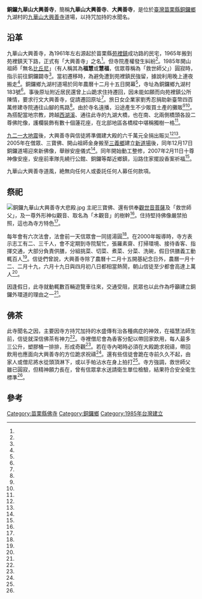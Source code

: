 {{Distinguish|三義九華山大興善寺}}
{{coord|24.446719|120.759540|display=title}}
{{東亞廟宇
| name = 銅鑼九華山大興善寺
| img =File:銅鑼九華山大興善寺正殿斜照.jpg<!--寺方聲明正殿正面與佛像不得攝影。--> 
| img_capt = 
| image_width = 250px
| location = {{TWN}}[[苗栗縣|苗栗縣]][[銅鑼鄉_(台灣)|銅鑼鄉]]九湖村183號
| god =[[橫三世佛|三寶佛]]
| type = 
| struct = 
| open_year =1985年
| cere_date =
| cultural_collection= 
|}}
'''銅鑼九華山大興善寺'''，簡稱'''九華山大興善寺'''、'''大興善寺'''，是位於[[臺灣|臺灣]][[苗栗縣|苗栗縣]][[銅鑼鄉_(台灣)|銅鑼鄉]]九湖村的[[九華山大興善寺|九華山大興善寺]]道場，以持咒加持的水聞名。
==沿革==
九華山大興善寺，為1961年左右源起於苗栗縣[[苑裡鎮|苑裡鎮]]成功路的民宅，1965年搬到苑裡鎮天下路，正式有「大興善寺」之名<ref name="李信宏、張勳騰"/>。但寺院產權發生糾紛<ref name="林豐年"/>。1985年開山祖師「無名[[比丘尼|比丘尼]]」（有人稱其為'''福慧'''或'''慧福'''，信眾尊稱為「救世師父」）圓寂時，指示前往銅鑼闢寺<ref name="周宗禎"/>。當初遷移時，為避免遭到苑裡鎮民強留，據說利用晚上連夜搬走<ref name="溫筆良"/>。銅鑼鄉九湖村道場於同年農曆十二月十五日開幕<ref name="何來美"/>，寺址為銅鑼鄉九湖村183號<ref name="李信宏、張勳騰"/>。事後原址附近居民還曾上山跪求住持遷回，因未能如願而向苑裡鎮公所陳情，要求行文大興善寺，促請遷回原址<ref name="溫筆良"/>。旅日女企業家劉秀忍捐助新臺幣四百萬修建寺院通往山腳的馬路<ref name="陳啟明"/>。由於寺名遠播，沿途產生不少販買土產的攤販<ref name="林豐年"/><ref name="林秀芳"/>。為搭配當地宗教，跨越[[西湖溪|西湖溪]]、通往此寺的九湖大橋，也在南、北兩側橋頭各設二尊佛陀像，護欄裝飾有數十個蓮花座，在北部地區各橋樑中堪稱獨樹一格<ref name="陳朝棟"/>。

[[九二一大地震|九二一大地震]]後，大興善寺與信徒將準備建大殿的六千萬元全捐出賑災<ref name="何來美"/><ref name="2000-08-06"/>。2005年在僧眾、三寶佛、開山祖師金身搬至[[三義鄉_(台灣)|三義鄉]]建立[[三義九華山大興善寺|新道場]]後，同年12月17日銅鑼道場迎來新佛像，舉辦安座儀式<ref name="黃瑞典"/>。同年開始動工整修，2007年2月11日十尊神像安座，安座前車隊先繞行公館、銅鑼等鄰近鄉鎮，沿路住家擺設香案祈福<ref name="段鴻裕、林錫霞"/>。

九華山大興善寺道風，絶無向任何人或委託任何人募任何款項。

==祭祀==
[[File:銅鑼九華山大興善寺大悲殿.jpg|thumb]]
主祀三寶佛、還有供奉[[觀世音菩薩|觀世音菩薩]]及「救世師父」，及一尊外形神似觀音、取名為「木觀音」的樹幹<ref name="李信宏、張勳騰"/>。住持堅持佛像嚴禁拍照，這也為寺方特色<ref name="林秀芳"/>。

每年會有六次法會，法會前一天信眾會一同搓湯圓<ref name="李信宏、張勳騰"/>。在2000年報導時，寺方表示志工有二、三千人，會不定期到寺院幫忙，張羅素齋、打掃環境、接待香客、指揮交通，大部分負責供膳，分組挑菜、切菜、煮菜、分菜、洗碗，假日供膳義工動輒百人<ref name="2000-08-06"/>。信徒們曾說，大興善寺除了農曆十二月十五開基紀念日外，農曆一月十二、二月十九，六月十九日與四月初八日都相當熱鬧，朝山信徒至少都會高達上萬人<ref name="何來美"/>。

因逢假日，此寺就動輒數百輛遊覽車往來，交通受阻，民眾也以此作為呼籲建立銅鑼外環道的理由之一<ref name="胡蓬生"/>。

==佛茶==
此寺聞名之因，主要因寺方持咒加持的水盛傳有治各種病症的神效，在福慧法師生前，信徒就深信佛茶有神力<ref name="林秀芳"/>。寺裡僧尼會為香客分配以帶回家飲用，每人最多三公升，塑膠桶一排排，形成奇觀<ref name="溫筆良"/>。若在寺內喝時必須在大殿跪求祝禱，帶回飲用也應面向大興善寺的方位跪求祝禱<ref name="李信宏、張勳騰"/>。還有些信徒會跪在寺前久久不起，由家人或僧尼將水從頭頂淋下，或以手帕沾水在身上拍打<ref name="溫筆良"/>。寺方強調，救世師父雖已圓寂，但精神願力長在，曾有信眾拿水送請衛生單位檢驗，結果符合安全衛生標準<ref name="李信宏、張勳騰"/>。

==參考==
{{Reflist|35em|refs =
<ref name="李信宏、張勳騰">{{Cite news|url=http://news.ltn.com.tw/news/focus/paper/187794|title=大興善寺 行四方興四方|language=zh-tw|publisher=《自由時報》|author=李信宏、張勳騰|date=2008-02-08|accessdate=2018-03-31}}</ref>

<ref name="胡蓬生">{{Cite news|url=|title=重大交通建設延宕 地方不滿 何智輝舉辦座談會 銅鑼、三義、造橋、通霄等地多要求儘快施工|author=胡蓬生|language=zh-tw|publisher=《聯合報》|date=1999-11-27|accessdate=}}</ref>

<ref name="林豐年">{{Cite news|url=|title=【寺廟巡禮】 九華山大興善寺 門面不大 名氣不小|author=林豐年|language=zh-tw|publisher=《聯合報》|date=1995-12-06|accessdate=}}</ref>

<ref name="周宗禎">{{Cite news|url=|title=大興善寺神像開光萬名信徒上山朝拜|author=周宗禎|language=zh-tw|publisher=《聯合報》|date=1995-01-16|accessdate=}}</ref>

<ref name="林秀芳">{{Cite news|url=|title=台灣九華山傳奇一座乍看不像廟的廟|author=林秀芳|language=zh-tw|publisher=《聯合報》|date=1995-10-26|accessdate=}}</ref>

<ref name="何來美">{{Cite news|url=|title=水蓮配搓湯圓 祈求國泰民安|author=何來美|language=zh-tw|publisher=《聯合報》|date=2000-01-21|accessdate=}}</ref>

<ref name="2000-08-06">{{Cite news|url=|title=苗栗九華山大興善寺 用膳隊伍壯觀|author=|language=zh-tw|publisher=《民生報》|date=2000-08-06|accessdate=}}</ref>

<ref name="黃瑞典">{{Cite news|url=|title=九華山大興善寺 安座3佛像 信眾跪地膜拜 擠不進去的 只能在外圍觀禮 場面盛大|author=黃瑞典|language=zh-tw|publisher=《聯合報》|date=2005-12-18|accessdate=}}</ref>

<ref name="段鴻裕、林錫霞">{{Cite news|url=|title=九華山大興善寺 菩薩金身安座|author=段鴻裕、林錫霞|language=zh-tw|publisher=《聯合報》|date=2007-02-12|accessdate=}}</ref>

<ref name="陳朝棟">{{Cite news|url=|title=鄉土卡拉OK 護橋佛|author=陳朝棟|language=zh-tw|publisher=《聯合報》|date=1999-01-15|accessdate=}}</ref>

<ref name="陳啟明">{{Cite news|url=|title=企業聯誼會 劉秀忍嫁女 感觸良多|author=陳啟明|language=zh-tw|publisher=《經濟日報》|date=1988-10-27|accessdate=}}</ref>

<ref name="溫筆良">{{Cite news|url=|title=善心麵耐人尋味 小廟湧來進香客 山泉佛水渡眾生 每逢初一、十五例假日 信徒如潮至 奇哉大興善寺|author=溫筆良|language=zh-tw|publisher=《聯合晚報》|date=1991-07-19|accessdate=}}</ref>


}}
{{Clear}}
{{portal bar|臺灣|佛教|border=no}}
{{commonscat|Jiouhuashan DaXingShan Monastery in Tongluo}}
[[Category:苗栗縣佛寺|Category:苗栗縣佛寺]]
[[Category:銅鑼鄉|Category:銅鑼鄉]]
[[Category:1985年台灣建立|Category:1985年台灣建立]]